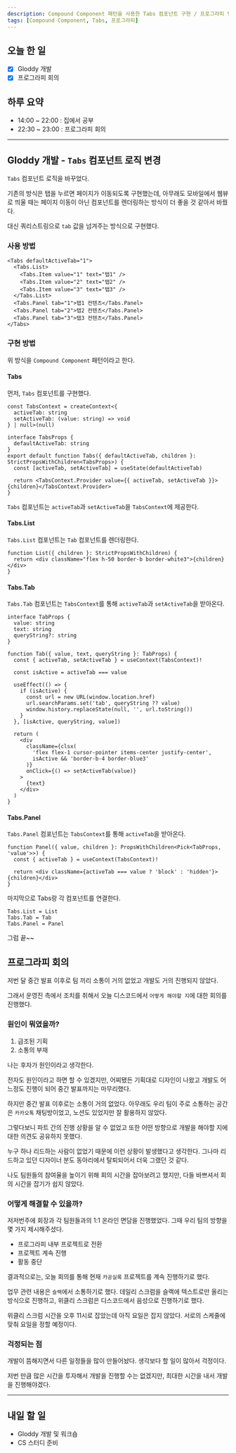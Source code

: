 ```yaml
---
description: Compound Component 패턴을 사용한 Tabs 컴포넌트 구현 / 프로그라피 팀의 방향성 회의
tags: [Compound Component, Tabs, 프로그라피]
---
```


## 오늘 한 일

- [x] Gloddy 개발
- [x] 프로그라피 회의

## 하루 요약

- 14:00 ~ 22:00 : 집에서 공부
- 22:30 ~ 23:00 : 프로그라피 회의

---

## Gloddy 개발 - `Tabs` 컴포넌트 로직 변경

`Tabs` 컴포넌트 로직을 바꾸었다.

기존의 방식은 탭을 누르면 페이지가 이동되도록 구현했는데, 아무래도 모바일에서 웹뷰로 띄울 때는 페이지 이동이 아닌 컴포넌트를 렌더링하는 방식이 더 좋을 것 같아서 바꿨다.

대신 쿼리스트링으로 `tab` 값을 넘겨주는 방식으로 구현했다.

### 사용 방법

```tsx
<Tabs defaultActiveTab="1">
  <Tabs.List>
    <Tabs.Item value="1" text="탭1" />
    <Tabs.Item value="2" text="탭2" />
    <Tabs.Item value="3" text="탭3" />
  </Tabs.List>
  <Tabs.Panel tab="1">탭1 컨텐츠</Tabs.Panel>
  <Tabs.Panel tab="2">탭2 컨텐츠</Tabs.Panel>
  <Tabs.Panel tab="3">탭3 컨텐츠</Tabs.Panel>
</Tabs>
```

### 구현 방법

위 방식을 `Compound Component` 패턴이라고 한다.

#### Tabs

먼저, `Tabs` 컴포넌트를 구현했다.

```tsx
const TabsContext = createContext<{
  activeTab: string
  setActiveTab: (value: string) => void
} | null>(null)

interface TabsProps {
  defaultActiveTab: string
}
export default function Tabs({ defaultActiveTab, children }: StrictPropsWithChildren<TabsProps>) {
  const [activeTab, setActiveTab] = useState(defaultActiveTab)

  return <TabsContext.Provider value={{ activeTab, setActiveTab }}>{children}</TabsContext.Provider>
}
```

`Tabs` 컴포넌트는 `activeTab`과 `setActiveTab`을 `TabsContext`에 제공한다.

#### Tabs.List

`Tabs.List` 컴포넌트는 `Tab` 컴포넌트를 렌더링한다.

```tsx
function List({ children }: StrictPropsWithChildren) {
  return <div className="flex h-50 border-b border-white3">{children}</div>
}
```

#### Tabs.Tab

`Tabs.Tab` 컴포넌트는 `TabsContext`를 통해 `activeTab`과 `setActiveTab`을 받아온다.

```tsx
interface TabProps {
  value: string
  text: string
  queryString?: string
}

function Tab({ value, text, queryString }: TabProps) {
  const { activeTab, setActiveTab } = useContext(TabsContext)!

  const isActive = activeTab === value

  useEffect(() => {
    if (isActive) {
      const url = new URL(window.location.href)
      url.searchParams.set('tab', queryString ?? value)
      window.history.replaceState(null, '', url.toString())
    }
  }, [isActive, queryString, value])

  return (
    <div
      className={clsx(
        'flex flex-1 cursor-pointer items-center justify-center',
        isActive && 'border-b-4 border-blue3'
      )}
      onClick={() => setActiveTab(value)}
    >
      {text}
    </div>
  )
}
```

#### Tabs.Panel

`Tabs.Panel` 컴포넌트는 `TabsContext`를 통해 `activeTab`을 받아온다.

```tsx
function Panel({ value, children }: PropsWithChildren<Pick<TabProps, 'value'>>) {
  const { activeTab } = useContext(TabsContext)!

  return <div className={activeTab === value ? 'block' : 'hidden'}>{children}</div>
}
```

마지막으로 Tabs랑 각 컴포넌트를 연결한다.

```tsx
Tabs.List = List
Tabs.Tab = Tab
Tabs.Panel = Panel
```

그럼 끝~~

## 프로그라피 회의

저번 달 중간 발표 이후로 팀 끼리 소통이 거의 없었고 개발도 거의 진행되지 않았다.

그래서 운영진 측에서 조치를 취해서 오늘 디스코드에서 `어떻게 해야할 지`에 대한 회의를 진행했다.

### 원인이 뭐였을까?

1. 급조된 기획
2. 소통의 부재

나는 후자가 원인이라고 생각한다.

전자도 원인이라고 하면 할 수 있겠지만, 어찌됐든 기획대로 디자인이 나왔고 개발도 어느정도 진행이 되어 중간 발표까지는 마무리했다.

하지만 중간 발표 이후로는 소통이 거의 없었다. 아무래도 우리 팀이 주로 소통하는 공간은 `카카오톡` 채팅방이었고, 노션도 있었지만 잘 활용하지 않았다.

그렇다보니 파트 간의 진행 상황을 알 수 없었고 또한 어떤 방향으로 개발을 해야할 지에 대한 의견도 공유하지 못했다.

누구 하나 리드하는 사람이 없었기 때문에 이런 상황이 발생했다고 생각한다. 그나마 리드하고 있던 디자이너 분도 동아리에서 탈퇴되어서 더욱 그랬던 것 같다.

나도 팀원들의 참여율을 높이기 위해 회의 시간을 잡아보려고 했지만, 다들 바쁘셔서 회의 시간을 잡기가 쉽지 않았다.

### 어떻게 해결할 수 있을까?

저저번주에 회장과 각 팀원들과의 1:1 온라인 면담을 진행했었다. 그때 우리 팀의 방향을 몇 가지 제시해주셨다.

- 프로그라피 내부 프로젝트로 전환
- 프로젝트 계속 진행
- 활동 중단

결과적으로는, 오늘 회의를 통해 현재 `카공실록` 프로젝트를 계속 진행하기로 했다.

업무 관련 내용은 `슬랙`에서 소통하기로 했다. 데일리 스크럼을 슬랙에 텍스트로만 올리는 방식으로 진행하고, 위클리 스크럼은 디스코드에서 음성으로 진행하기로 했다.

위클리 스크럼 시간을 오후 11시로 잡았는데 아직 요일은 잡지 않았다. 서로의 스케줄에 맞춰 요일을 정할 예정이다.

### 걱정되는 점

개발이 뜸해지면서 다른 일정들을 많이 만들어놨다. 생각보다 할 일이 많아서 걱정이다.

저번 만큼 많은 시간을 투자해서 개발을 진행할 수는 없겠지만, 최대한 시간을 내서 개발을 진행해야겠다.

---

## 내일 할 일

- Gloddy 개발 및 워크숍
- CS 스터디 준비
